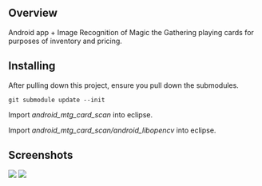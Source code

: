 == Overview ==

Android app + Image Recognition of Magic the Gathering playing cards for purposes of inventory and pricing.

== Installing ==

After pulling down this project, ensure you pull down the submodules.
<pre>git submodule update --init</pre>

<p>Import <i>android_mtg_card_scan</i> into eclipse.</p>
<p>Import <i>android_mtg_card_scan/android_libopencv</i> into eclipse.</p>

== Screenshots ==

<img src="screenshots/card_detected_and_slightly_rotated_320x240.png" />
<img src="screenshots/card_detected_and_slightly_rotated_640x480.png" />
